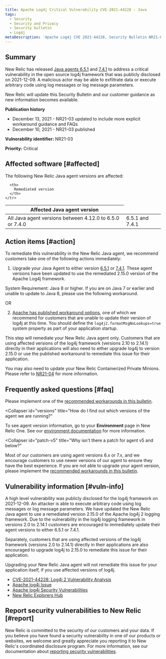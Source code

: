 ```yaml
---
title: Apache Log4j Critical Vulnerability CVE-2021-44228 - Java
tags:
  - Security
  - Security and Privacy
  - Security bulletin
  - Log4j
metaDescription: 'Apache Log4j CVE 2021-44228, Security Bulletin NR21-03 (Java)'
---
```


## Summary

New Relic has released [Java agents 6.5.1](/docs/release-notes/agent-release-notes/java-release-notes/java-agent-651/) and [7.4.1](/docs/release-notes/agent-release-notes/java-release-notes/java-agent-741/) to address a critical vulnerability in the open source log4j framework that was publicly disclosed on 2021-12-09. A malicious actor may be able to exfiltrate data or execute arbitrary code using log messages or log message parameters.

New Relic will update this Security Bulletin and our customer guidance as new information becomes available.

**Publication history**

* December 13, 2021 - NR21-03 updated to include more explicit workaround guidance and FAQs
* December 10, 2021 - NR21-03 published

**Vulnerability identifier:** NR21-03

**Priority:** Critical

## Affected software [#affected]

The following New Relic Java agent versions are affected:

<table>
  <thead>
    <tr>
      <th>
        Affected Java agent version
      </th>

      <th>
        Remediated version
      </th>
    </tr>
  </thead>

  <tbody>
    <tr>
      <td>
        All Java agent versions between 4.12.0 to 6.5.0 or 7.4.0
      </td>
      <td>
        6.5.1 and 7.4.1
      </td>
    </tr>
  </tbody>
</table>

## Action items [#action]

To remediate this vulnerability in the New Relic Java agent, we recommend customers take one of the following actions immediately:

1. Upgrade your Java Agent to either version [6.5.1](/docs/release-notes/agent-release-notes/java-release-notes/java-agent-651/) or [7.4.1](/docs/release-notes/agent-release-notes/java-release-notes/java-agent-741/). These agent versions have been updated to use the remediated 2.15.0 version of the Apache Log4j framework.

System Requirement: Java 8 or higher. If you are on Java 7 or earlier and unable to update to Java 8, please use the following workaround.

OR

2. [Apache has published workaround options](https://logging.apache.org/log4j/2.x/index.html), one of which we recommend for customers that are unable to update their version of log4j at this time. You should define the `log4j2.formatMsgNoLookups=true` system property as part of your application startup.

This step will remediate your New Relic Java agent only. Customers that are using affected versions of the log4j framework (versions 2.10 to 2.14.1) directly in their applications will also need to either upgrade log4j to version 2.15.0 or use the published workaround to remediate this issue for their application.

You may also need to update your New Relic Containerized Private Minions. Please refer to [NR21-04](/docs/security/new-relic-security/security-bulletins/security-bulletin-nr21-04) for more information.

## Frequently asked questions [#faq]

<CollapserGroup>
  <Collapser
    id="upgrade-options"
    title="What are our options if we are not able to upgrade our Java agent or version of Java?"
  >

  Please implement one of the [recommended workarounds in this bulletin](#action).

  </Collapser>

  <Collapser
    id="versions"
    title="How do I find out which versions of the agent we are running?"
  >

  To see agent version information, go to your **Environment** page in New Relic One. See our [environment documentation](/docs/apm/agents/manage-apm-agents/troubleshooting/get-environment-data-about-your-apm-app) for more information.

  </Collapser>
  
  <Collapser
    id="patch-v5"
    title="Why isn't there a patch for agent v5 and below?"
  >

  Most of our customers are using agent versions 6.x or 7.x, and we encourage customers to use newer versions of our agent to ensure they have the best experience. If you are not able to upgrade your agent version, please implement the [recommended workarounds in this bulletin](#action).

  </Collapser>

</CollapserGroup>

## Vulnerability information [#vuln-info]

A high level vulnerability was publicly disclosed for the log4j framework on 2021-12-09. An attacker is able to execute arbitrary code using log messages or log message parameters. We have updated the New Relic Java agent to use a remediated version 2.15.0 of the Apache log4j 2 logging framework. Due to the vulnerability in the log4j logging framework in versions 2.0 to 2.14.1 customers are encouraged to immediately update their agent versions to either 6.5.1 or 7.4.1.

Separately, customers that are using affected versions of the log4j framework (versions 2.0 to 2.14.1) directly in their applications are also encouraged to upgrade log4j to 2.15.0 to remediate this issue for their application.

Upgrading your New Relic Java agent will not remediate this issue for your application itself, if you use affected versions of log4j.

* [CVE-2021-44228: Log4j 2 Vulnerability Analysis](https://cve.mitre.org/cgi-bin/cvename.cgi?name=CVE-2021-44228)
* [Apache log4j Issue](https://issues.apache.org/jira/browse/LOG4J2-3198)
* [Apache log4j Security Vulnerabilities](https://logging.apache.org/log4j/2.x/security.html)
* [New Relic Explorers Hub](https://discuss.newrelic.com/t/log4j-zero-day-vulnerability-and-the-new-relic-java-agent/170322)

## Report security vulnerabilities to New Relic [#report]

New Relic is committed to the security of our customers and your data. If you believe you have found a security vulnerability in one of our products or websites, we welcome and greatly appreciate you reporting it to New Relic's coordinated disclosure program. For more information, see our documentation about [reporting security vulnerabilities](/docs/security/new-relic-security/data-privacy/reporting-security-vulnerabilities).
